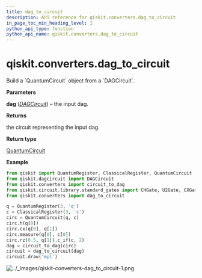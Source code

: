 ```yaml
---
title: dag_to_circuit
description: API reference for qiskit.converters.dag_to_circuit
in_page_toc_min_heading_level: 1
python_api_type: function
python_api_name: qiskit.converters.dag_to_circuit
---
```


<span id="qiskit-converters-dag-to-circuit" />

# qiskit.converters.dag\_to\_circuit

<Function id="qiskit.converters.dag_to_circuit" isDedicatedPage={true} github="https://github.com/qiskit/qiskit/tree/stable/0.23/qiskit/converters/dag_to_circuit.py" signature="dag_to_circuit(dag)">
  Build a `QuantumCircuit` object from a `DAGCircuit`.

  **Parameters**

  **dag** ([*DAGCircuit*](qiskit.dagcircuit.DAGCircuit "qiskit.dagcircuit.DAGCircuit")) – the input dag.

  **Returns**

  the circuit representing the input dag.

  **Return type**

  [QuantumCircuit](qiskit.circuit.QuantumCircuit "qiskit.circuit.QuantumCircuit")

  **Example**

  ```python
  from qiskit import QuantumRegister, ClassicalRegister, QuantumCircuit
  from qiskit.dagcircuit import DAGCircuit
  from qiskit.converters import circuit_to_dag
  from qiskit.circuit.library.standard_gates import CHGate, U2Gate, CXGate
  from qiskit.converters import dag_to_circuit

  q = QuantumRegister(3, 'q')
  c = ClassicalRegister(3, 'c')
  circ = QuantumCircuit(q, c)
  circ.h(q[0])
  circ.cx(q[0], q[1])
  circ.measure(q[0], c[0])
  circ.rz(0.5, q[1]).c_if(c, 2)
  dag = circuit_to_dag(circ)
  circuit = dag_to_circuit(dag)
  circuit.draw('mpl')
  ```

  ![../\_images/qiskit-converters-dag\_to\_circuit-1.png](/images/api/qiskit/0.40/qiskit-converters-dag_to_circuit-1.png)
</Function>

